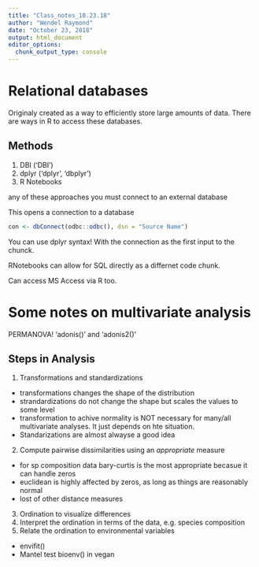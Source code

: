 ```yaml
---
title: "Class_notes_10.23.18"
author: "Wendel Raymond"
date: "October 23, 2018"
output: html_document
editor_options: 
  chunk_output_type: console
---
```


# Relational databases
Originaly created as a way to efficiently store large amounts of data. There are ways in R to access these databases.

## Methods
1) DBI ('DBI')
2) dplyr ('dplyr', 'dbplyr')
3) R Notebooks

any of these approaches you must connect to an external database

This opens a connection to a database
```r
con <- dbConnect(odbc::odbc(), dsn = "Source Name")
```

You can use dplyr syntax! With the connection as the first input to the chunck.

RNotebooks can allow for SQL directly as a differnet code chunk.

Can access MS Access via R too.

# Some notes on multivariate analysis
PERMANOVA! 'adonis()' and 'adonis2()'

## Steps in Analysis
1) Transformations and standardizations
  + transformations changes the shape of the distribution
  + strandardizations do not change the shape but scales the values to some level
  + transformation to achive normality is NOT necessary for many/all multivariate analyses. It just depends on hte situation.
  + Standarizations are almost alwayse a good idea
2) Compute pairwise dissimilarities using an *appropriate* measure
  + for sp composition data bary-curtis is the most appropriate becasue it can handle zeros
  + euclidean is highly affected by zeros, as long as things are reasonably normal
  + lost of other distance measures
3) Ordination to visualize differences
4) Interpret the ordination in terms of the data, e.g. species composition
5) Relate the ordination to environmental variables
  + envifit()
  + Mantel test bioenv() in vegan



